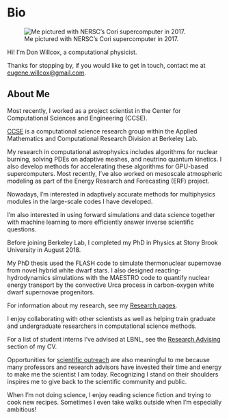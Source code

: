 # Bio

![Me pictured with NERSC's Cori supercomputer in 2017.](research/gallery/2017_NERSC_Cori.jpg)

Hi! I'm Don Willcox, a computational physicist.

Thanks for stopping by, if you would like to get in touch, contact me at
[eugene.willcox@gmail.com](mailto:eugene.willcox@gmail.com).

## About Me

Most recently, I worked as a project scientist in the Center for Computational
Sciences and Engineering (CCSE).

[CCSE](https://ccse.lbl.gov) is a computational science research group within
the Applied Mathematics and Computational Research Division at Berkeley Lab.

My research in computational astrophysics includes algorithms for nuclear
burning, solving PDEs on adaptive meshes, and neutrino quantum kinetics. I also
develop methods for accelerating these algorithms for GPU-based supercomputers.
Most recently, I've also worked on mesoscale atmospheric modeling as part of
the Energy Research and Forecasting (ERF) project.

Nowadays, I'm interested in adaptively accurate methods for multiphysics
modules in the large-scale codes I have developed.

I'm also interested in using forward simulations and data science together with
machine learning to more efficiently answer inverse scientific questions.

Before joining Berkeley Lab, I completed my PhD in Physics at Stony Brook
University in August 2018.

My PhD thesis used the FLASH code to simulate thermonuclear supernovae from
novel hybrid white dwarf stars. I also designed reacting-hydrodynamics
simulations with the MAESTRO code to quantify nuclear energy transport by the
convective Urca process in carbon-oxygen white dwarf supernovae progenitors. 

For information about my research, see my [Research pages](research.qmd).

I enjoy collaborating with other scientists as well as helping train graduate
and undergraduate researchers in computational science methods.

For a list of student interns I've advised at LBNL,
see the [Research Advising](cv.qmd#research-advising) section of my CV.

Opportunities for [scientific outreach](cv.qmd#community-outreach) are also
meaningful to me because many professors and research advisors have invested
their time and energy to make me the scientist I am today. Recognizing I stand
on their shoulders inspires me to give back to the scientific community and
public.

When I'm not doing science, I enjoy reading science fiction and trying to cook
new recipes. Sometimes I even take walks outside when I'm especially ambitious!
